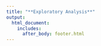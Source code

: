 ```yaml
---
title: "**Exploratory Analysis**" 
output: 
  html_document:
    includes:
      after_body: footer.html
---
```


